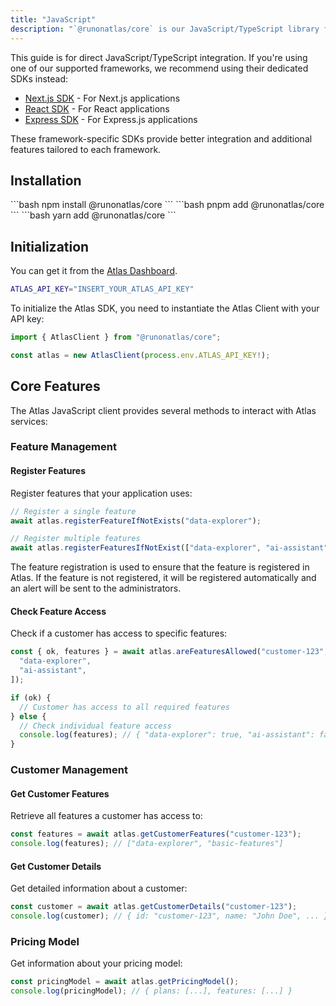 ```yaml
---
title: "JavaScript"
description: "`@runonatlas/core` is our JavaScript/TypeScript library for Atlas, which provides the base client for direct integration with Atlas services."
---
```


<Warning>
  This guide is for direct JavaScript/TypeScript integration. If you're using one of our supported frameworks, we recommend using their dedicated SDKs instead:
  
  - [Next.js SDK](/sdk/next) - For Next.js applications
  - [React SDK](/sdk/react) - For React applications
  - [Express SDK](/sdk/express) - For Express.js applications
  
  These framework-specific SDKs provide better integration and additional features tailored to each framework.
</Warning>

## Installation

<Tabs>
  <Tab title="npm">
  ```bash
  npm install @runonatlas/core
  ```
  </Tab>
  <Tab title="pnpm">
  ```bash
  pnpm add @runonatlas/core
  ```
  </Tab>
  <Tab title="yarn">
  ```bash
  yarn add @runonatlas/core
  ```
  </Tab>
</Tabs>

## Initialization

<Steps>
<Step title="Set the Atlas API key in the environment variables">

You can get it from the [Atlas Dashboard](https://app.runonatlas.com).

```bash .env
ATLAS_API_KEY="INSERT_YOUR_ATLAS_API_KEY"
```

</Step>

<Step title="Create the Atlas Client">

To initialize the Atlas SDK, you need to instantiate the Atlas Client with your API key:

```typescript src/atlas/client.ts [expandable]
import { AtlasClient } from "@runonatlas/core";

const atlas = new AtlasClient(process.env.ATLAS_API_KEY!);
```


</Step>
</Steps>

## Core Features

The Atlas JavaScript client provides several methods to interact with Atlas services:

### Feature Management

#### Register Features

Register features that your application uses:

```typescript
// Register a single feature
await atlas.registerFeatureIfNotExists("data-explorer");

// Register multiple features
await atlas.registerFeaturesIfNotExist(["data-explorer", "ai-assistant"]);
```

The feature registration is used to ensure that the feature is registered in Atlas. If the feature is not registered, it will be registered automatically and an alert will be sent to the administrators.

#### Check Feature Access

Check if a customer has access to specific features:

```typescript
const { ok, features } = await atlas.areFeaturesAllowed("customer-123", [
  "data-explorer",
  "ai-assistant",
]);

if (ok) {
  // Customer has access to all required features
} else {
  // Check individual feature access
  console.log(features); // { "data-explorer": true, "ai-assistant": false }
}
```

### Customer Management

#### Get Customer Features

Retrieve all features a customer has access to:

```typescript
const features = await atlas.getCustomerFeatures("customer-123");
console.log(features); // ["data-explorer", "basic-features"]
```

#### Get Customer Details

Get detailed information about a customer:

```typescript
const customer = await atlas.getCustomerDetails("customer-123");
console.log(customer); // { id: "customer-123", name: "John Doe", ... }
```

### Pricing Model

Get information about your pricing model:

```typescript
const pricingModel = await atlas.getPricingModel();
console.log(pricingModel); // { plans: [...], features: [...] }
```
